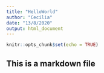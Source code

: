 ---
title: "HelloWorld"
author: "Cecilia"
date: "13/8/2020"
output: html_document
---

```{r setup, include=FALSE}
knitr::opts_chunk$set(echo = TRUE)
```

## This is a markdown file